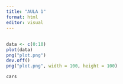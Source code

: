 ---
title: "AULA 1"
format: html
editor: visual
---

## 

```{r}
data <- c(0:10)
plot(data)
png("plot.png")
dev.off()
png("plot.png", width = 100, height = 100)
```

```{r}
cars
```
